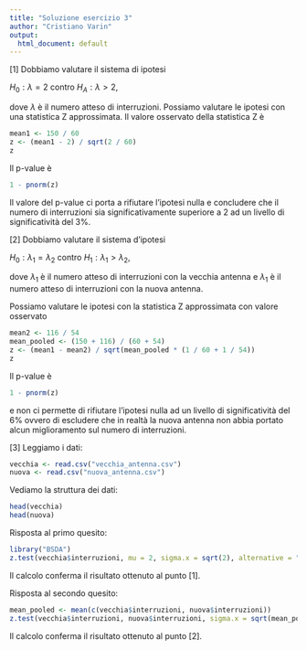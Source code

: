```yaml
---
title: "Soluzione esercizio 3"
author: "Cristiano Varin"
output:
  html_document: default
---
```


[1] Dobbiamo valutare il sistema di ipotesi

$H_0: \lambda = 2$ contro $H_A: \lambda > 2,$
 
dove $\lambda$ è il numero atteso di interruzioni. Possiamo valutare le ipotesi con una statistica Z approssimata. Il valore osservato della statistica Z è
```r
mean1 <- 150 / 60
z <- (mean1 - 2) / sqrt(2 / 60)
z
```
Il p-value è
```r
1 - pnorm(z)
```
Il valore del p-value ci porta a rifiutare l'ipotesi nulla e concludere che il numero di interruzioni sia significativamente superiore a 2 ad un livello di significatività del 3\%. 

[2] Dobbiamo valutare il sistema d'ipotesi 

$H_0: \lambda_1 = \lambda_2$ contro $H_1: \lambda_1 > \lambda_2,$

dove $\lambda_1$ è il numero atteso di interruzioni con la vecchia antenna e $\lambda_1$ è il numero atteso di interruzioni con la nuova antenna.

Possiamo valutare le ipotesi con la statistica Z approssimata con valore osservato
```r
mean2 <- 116 / 54
mean_pooled <- (150 + 116) / (60 + 54)
z <- (mean1 - mean2) / sqrt(mean_pooled * (1 / 60 + 1 / 54))
z
```
Il p-value è 
```r
1 - pnorm(z)
```
e non ci permette di rifiutare l'ipotesi nulla ad un livello di significatività del 6\% ovvero di escludere che in realtà la nuova antenna non abbia portato alcun miglioramento sul numero di interruzioni. 

[3] Leggiamo i dati:
```r
vecchia <- read.csv("vecchia_antenna.csv")
nuova <- read.csv("nuova_antenna.csv")
```
Vediamo la struttura dei dati:
```r
head(vecchia)
head(nuova)
```
Risposta al primo quesito:
```r
library("BSDA")
z.test(vecchia$interruzioni, mu = 2, sigma.x = sqrt(2), alternative = "greater")
```
Il calcolo conferma il risultato ottenuto al punto [1].

Risposta al secondo quesito:
```r
mean_pooled <- mean(c(vecchia$interruzioni, nuova$interruzioni))
z.test(vecchia$interruzioni, nuova$interruzioni, sigma.x = sqrt(mean_pooled), sigma.y = sqrt(mean_pooled), alternative = "greater")
```
Il calcolo conferma il risultato ottenuto al punto [2].